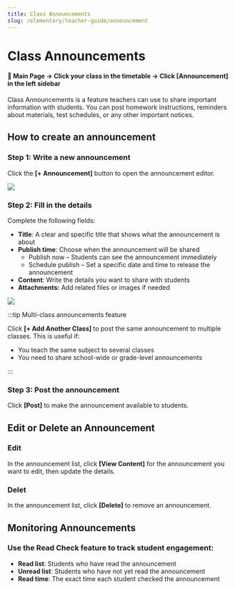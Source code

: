 ```yaml
---
title: Class Announcements
slug: /elementary/teacher-guide/announcement
---
```



# Class Announcements

#### 📍 Main Page → Click your class in the timetable → Click [Announcement] in the left sidebar

Class Announcements is a feature teachers can use to share important information with students.
You can post homework instructions, reminders about materials, test schedules, or any other important notices.

## How to create an announcement

### Step 1: Write a new announcement

Click the **[+ Announcement]** button to open the announcement editor.

<Image src="/img/en/elementary/teacher/04-01.jpg" size="lg" />

### Step 2: Fill in the details

Complete the following fields:

- **Title**: A clear and specific title that shows what the announcement is about
- **Publish time**: Choose when the announcement will be shared
  - Publish now – Students can see the announcement immediately
  - Schedule publish – Set a specific date and time to release the announcement
- **Content**: Write the details you want to share with students
- **Attachments:** Add related files or images if needed

<Image src="/img/en/elementary/teacher/04-02.jpg" size="lg" />

:::tip Multi-class announcements feature

Click **[+ Add Another Class]** to post the same announcement to multiple classes. This is useful if:

- You teach the same subject to several classes
- You need to share school-wide or grade-level announcements

:::

### Step 3: Post the announcement

Click **[Post]** to make the announcement available to students.

## Edit or Delete an Announcement

### Edit

In the announcement list, click **[View Content]** for the announcement you want to edit, then update the details.

### Delet

In the announcement list, click **[Delete]** to remove an announcement.

## Monitoring Announcements

### Use the Read Check feature to track student engagement:

- **Read list**: Students who have read the announcement
- **Unread list**: Students who have not yet read the announcement
- **Read time**: The exact time each student checked the announcement
